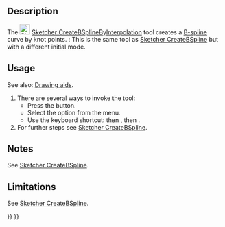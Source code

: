 <languages/>

<div lang="en" dir="ltr" class="mw-content-ltr">
{{Docnav
|[[Sketcher_CreatePeriodicBSpline|Periodic B-spline by control points]]
|[[Sketcher_CreatePeriodicBSplineByInterpolation|Periodic B-spline by knots]]
|[[Sketcher_Workbench|Sketcher]]
|IconL=Sketcher_CreatePeriodicBSpline.svg
|IconR=Sketcher_CreatePeriodicBSplineByInterpolation.svg
|IconC=Workbench_Sketcher.svg
}}
</div>

<div lang="en" dir="ltr" class="mw-content-ltr">
{{GuiCommand
|Name=Sketcher CreateBSplineByInterpolation
|MenuLocation=Sketch → Sketcher geometries → Create B-spline by knots
|Workbenches=[[Sketcher_Workbench|Sketcher]]
|Shortcut={{KEY|G}} {{KEY|B}} {{KEY|I}}
|Version=0.21
|SeeAlso=[[Sketcher_CreateBSpline|Sketcher CreateBSpline]]
}}
</div>

<div lang="en" dir="ltr" class="mw-content-ltr">
==Description==
</div> 

<div lang="en" dir="ltr" class="mw-content-ltr">
The [[Image:Sketcher_CreateBSplineByInterpolation.svg|24px]] [[Sketcher_CreateBSplineByInterpolation|Sketcher CreateBSplineByInterpolation]] tool creates a [[B-Splines|B-spline]] curve by knot points. {{Version|1.0}}: This is the same tool as [[Sketcher_CreateBSpline|Sketcher CreateBSpline]] but with a different initial mode.
</div>

<div lang="en" dir="ltr" class="mw-content-ltr">
==Usage==
</div> 

<div lang="en" dir="ltr" class="mw-content-ltr">
See also: [[Sketcher_Workbench#Drawing_aids|Drawing aids]].
</div>

<div lang="en" dir="ltr" class="mw-content-ltr">
# There are several ways to invoke the tool:
#* Press the {{Button|[[Image:Sketcher_CreateBSplineByInterpolation.svg|16px]] [[Sketcher_CreateBSplineByInterpolation|B-spline by knots]]}} button.
#* Select the {{MenuCommand|Sketcher → Sketcher geometries → [[Image:Sketcher_CreateBSplineByInterpolation.svg|16px]] Create B-spline by knots}} option from the menu.
#* Use the keyboard shortcut: {{KEY|G}} then {{KEY|B}}, then {{KEY|I}}.
# For further steps see [[Sketcher_CreateBSpline#Usage|Sketcher CreateBSpline]].
</div>

<div lang="en" dir="ltr" class="mw-content-ltr">
==Notes==
</div>

<div lang="en" dir="ltr" class="mw-content-ltr">
See [[Sketcher_CreateBSpline#Notes|Sketcher CreateBSpline]].
</div>

<div lang="en" dir="ltr" class="mw-content-ltr">
==Limitations==
</div> 

<div lang="en" dir="ltr" class="mw-content-ltr">
See [[Sketcher_CreateBSpline#Limitations|Sketcher CreateBSpline]].
</div>


<div lang="en" dir="ltr" class="mw-content-ltr">
{{Docnav
|[[Sketcher_CreatePeriodicBSpline|Periodic B-spline by control points]]
|[[Sketcher_CreatePeriodicBSplineByInterpolation|Periodic B-spline by knots]]
|[[Sketcher_Workbench|Sketcher]]
|IconL=Sketcher_CreatePeriodicBSpline.svg
|IconR=Sketcher_CreatePeriodicBSplineByInterpolation.svg
|IconC=Workbench_Sketcher.svg
}}
</div>

{{Sketcher_Tools_navi{{#translation:}}}}
{{Userdocnavi{{#translation:}}}}